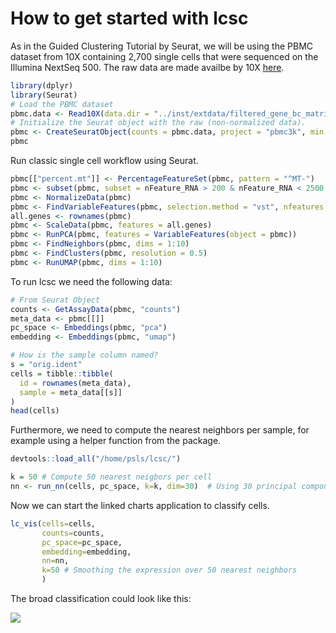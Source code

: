 
# How to get started with lcsc

As in the Guided Clustering Tutorial by Seurat, we will be using the PBMC dataset from 10X containing
2,700 single cells that were sequenced on the Illumina NextSeq 500. The raw data are made availbe by 10X [here](https://cf.10xgenomics.com/samples/cell/pbmc3k/pbmc3k_filtered_gene_bc_matrices.tar.gz).

```r
library(dplyr)
library(Seurat)
# Load the PBMC dataset
pbmc.data <- Read10X(data.dir = "../inst/extdata/filtered_gene_bc_matrices/hg19/")
# Initialize the Seurat object with the raw (non-normalized data).
pbmc <- CreateSeuratObject(counts = pbmc.data, project = "pbmc3k", min.cells = 3, min.features = 200)
pbmc
```

Run classic single cell workflow using Seurat.

```r
pbmc[["percent.mt"]] <- PercentageFeatureSet(pbmc, pattern = "^MT-")
pbmc <- subset(pbmc, subset = nFeature_RNA > 200 & nFeature_RNA < 2500 & percent.mt < 5)
pbmc <- NormalizeData(pbmc)
pbmc <- FindVariableFeatures(pbmc, selection.method = "vst", nfeatures = 2000)
all.genes <- rownames(pbmc)
pbmc <- ScaleData(pbmc, features = all.genes)
pbmc <- RunPCA(pbmc, features = VariableFeatures(object = pbmc))
pbmc <- FindNeighbors(pbmc, dims = 1:10)
pbmc <- FindClusters(pbmc, resolution = 0.5)
pbmc <- RunUMAP(pbmc, dims = 1:10)
```

To run lcsc we need the following data:

```r
# From Seurat Object
counts <- GetAssayData(pbmc, "counts")
meta_data <- pbmc[[]]
pc_space <- Embeddings(pbmc, "pca")
embedding <- Embeddings(pbmc, "umap")

# How is the sample column named?
s = "orig.ident"
cells = tibble::tibble(
  id = rownames(meta_data),
  sample = meta_data[[s]]
)
head(cells)
```

Furthermore, we need to compute the nearest neighbors per sample, for example using a helper function from the package.

```r
devtools::load_all("/home/psls/lcsc/")

k = 50 # Compute 50 nearest neigbors per cell
nn <- run_nn(cells, pc_space, k=k, dim=30)  # Using 30 principal components to compute NN
```

Now we can start the linked charts application to classify cells.

```r

lc_vis(cells=cells,
       counts=counts,
       pc_space=pc_space,
       embedding=embedding,
       nn=nn,
       k=50 # Smoothing the expression over 50 nearest neighbors
       )
```

The broad classification could look like this:

![](../img/screenshot_get_started_01.png) 

